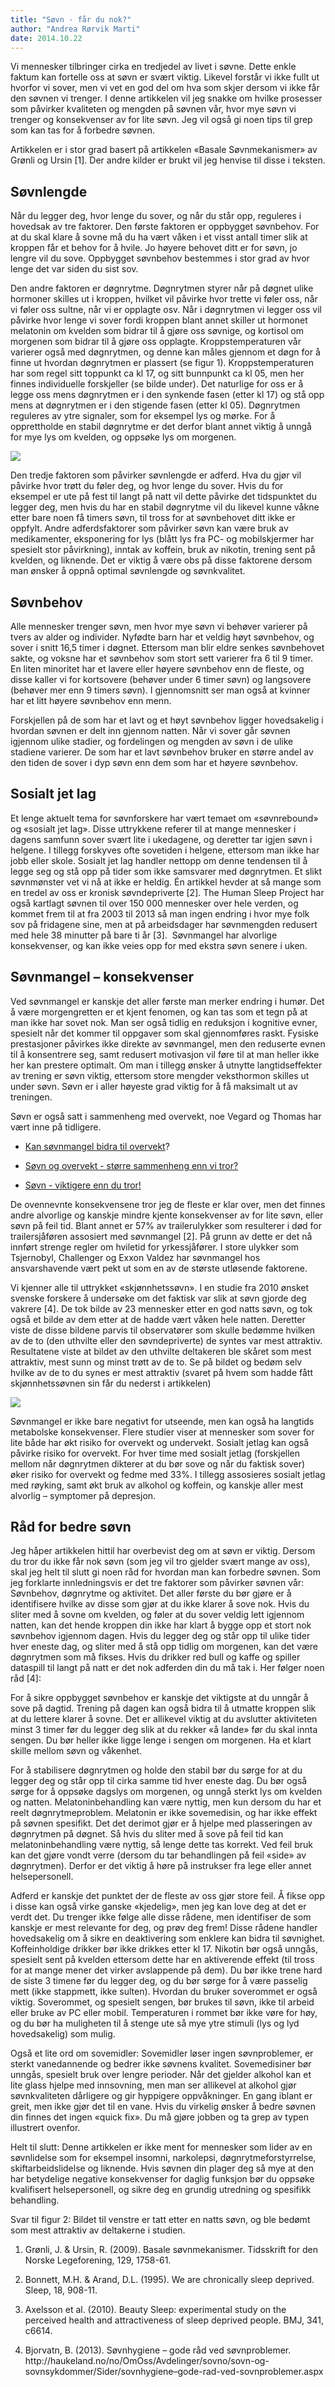```yaml
---
title: "Søvn - får du nok?"
author: "Andrea Rørvik Marti"
date: 2014.10.22
---
```


Vi mennesker tilbringer cirka en tredjedel av livet i søvne. Dette enkle faktum kan fortelle oss at søvn er svært viktig. Likevel forstår vi ikke fullt ut hvorfor vi sover, men vi vet en god del om hva som skjer dersom vi ikke får den søvnen vi trenger. I denne artikkelen vil jeg snakke om hvilke prosesser som påvirker kvaliteten og mengden på søvnen vår, hvor mye søvn vi trenger og konsekvenser av for lite søvn. Jeg vil også gi noen tips til grep som kan tas for å forbedre søvnen.

Artikkelen er i stor grad basert på artikkelen «Basale Søvnmekanismer» av Grønli og Ursin \[1\]. Der andre kilder er brukt vil jeg henvise til disse i teksten.

## Søvnlengde

Når du legger deg, hvor lenge du sover, og når du står opp, reguleres i hovedsak av tre faktorer. Den første faktoren er oppbygget søvnbehov. For at du skal klare å sovne må du ha vært våken i et visst antall timer slik at kroppen får et behov for å hvile. Jo høyere behovet ditt er for søvn, jo lengre vil du sove. Oppbygget søvnbehov bestemmes i stor grad av hvor lenge det var siden du sist sov.

Den andre faktoren er døgnrytme. Døgnrytmen styrer når på døgnet ulike hormoner skilles ut i kroppen, hvilket vil påvirke hvor trette vi føler oss, når vi føler oss sultne, når vi er opplagte osv. Når i døgnrytmen vi legger oss vil påvirke hvor lenge vi sover fordi kroppen blant annet skiller ut hormonet melatonin om kvelden som bidrar til å gjøre oss søvnige, og kortisol om morgenen som bidrar til å gjøre oss opplagte. Kroppstemperaturen vår varierer også med døgnrytmen, og denne kan måles gjennom et døgn for å finne ut hvordan døgnrytmen er plassert (se figur 1). Kroppstemperaturen har som regel sitt toppunkt ca kl 17, og sitt bunnpunkt ca kl 05, men her finnes individuelle forskjeller (se bilde under). Det naturlige for oss er å legge oss mens døgnrytmen er i den synkende fasen (etter kl 17) og stå opp mens at døgnrytmen er i den stigende fasen (etter kl 05). Døgnrytmen reguleres av ytre signaler, som for eksempel lys og mørke. For å opprettholde en stabil døgnrytme er det derfor blant annet viktig å unngå for mye lys om kvelden, og oppsøke lys om morgenen.

![](images/clipboard-2009745077.png)

Den tredje faktoren som påvirker søvnlengde er adferd. Hva du gjør vil påvirke hvor trøtt du føler deg, og hvor lenge du sover. Hvis du for eksempel er ute på fest til langt på natt vil dette påvirke det tidspunktet du legger deg, men hvis du har en stabil døgnrytme vil du likevel kunne våkne etter bare noen få timers søvn, til tross for at søvnbehovet ditt ikke er oppfylt. Andre adferdsfaktorer som påvirker søvn kan være bruk av medikamenter, eksponering for lys (blått lys fra PC- og mobilskjermer har spesielt stor påvirkning), inntak av koffein, bruk av nikotin, trening sent på kvelden, og liknende. Det er viktig å være obs på disse faktorene dersom man ønsker å oppnå optimal søvnlengde og søvnkvalitet.

## Søvnbehov

Alle mennesker trenger søvn, men hvor mye søvn vi behøver varierer på tvers av alder og individer. Nyfødte barn har et veldig høyt søvnbehov, og sover i snitt 16,5 timer i døgnet. Ettersom man blir eldre senkes søvnbehovet sakte, og voksne har et søvnbehov som stort sett varierer fra 6 til 9 timer. En liten minoritet har et lavere eller høyere søvnbehov enn de fleste, og disse kaller vi for kortsovere (behøver under 6 timer søvn) og langsovere (behøver mer enn 9 timers søvn). I gjennomsnitt ser man også at kvinner har et litt høyere søvnbehov enn menn.

Forskjellen på de som har et lavt og et høyt søvnbehov ligger hovedsakelig i hvordan søvnen er delt inn gjennom natten. Når vi sover går søvnen igjennom ulike stadier, og fordelingen og mengden av søvn i de ulike stadiene varierer. De som har et lavt søvnbehov bruker en større andel av den tiden de sover i dyp søvn enn dem som har et høyere søvnbehov.

## Sosialt jet lag

Et lenge aktuelt tema for søvnforskere har vært temaet om «søvnrebound» og «sosialt jet lag». Disse uttrykkene referer til at mange mennesker i dagens samfunn sover svært lite i ukedagene, og deretter tar igjen søvn i helgene. I tillegg forskyves ofte sovetiden i helgene, ettersom man ikke har jobb eller skole. Sosialt jet lag handler nettopp om denne tendensen til å legge seg og stå opp på tider som ikke samsvarer med døgnrytmen. Et slikt søvnmønster vet vi nå at ikke er heldig. Én artikkel hevder at så mange som en tredel av oss er kronisk søvndepriverte \[2\]. The Human Sleep Project har også kartlagt søvnen til over 150 000 mennesker over hele verden, og kommet frem til at fra 2003 til 2013 så man ingen endring i hvor mye folk sov på fridagene sine, men at på arbeidsdager har søvnmengden redusert med hele 38 minutter på bare ti år \[3\].  Søvnmangel har alvorlige konsekvenser, og kan ikke veies opp for med ekstra søvn senere i uken.

## Søvnmangel – konsekvenser

Ved søvnmangel er kanskje det aller første man merker endring i humør. Det å være morgengretten er et kjent fenomen, og kan tas som et tegn på at man ikke har sovet nok. Man ser også tidlig en reduksjon i kognitive evner, spesielt når det kommer til oppgaver som skal gjennomføres raskt. Fysiske prestasjoner påvirkes ikke direkte av søvnmangel, men den reduserte evnen til å konsentrere seg, samt redusert motivasjon vil føre til at man heller ikke her kan prestere optimalt. Om man i tillegg ønsker å utnytte langtidseffekter av trening er søvn viktig, ettersom store mengder veksthormon skilles ut under søvn. Søvn er i aller høyeste grad viktig for å få maksimalt ut av treningen.

Søvn er også satt i sammenheng med overvekt, noe Vegard og Thomas har vært inne på tidligere.

-   [Kan søvnmangel bidra til overvekt](sovnmangel-overvekt.qmd)?

-   [Søvn og overvekt - større sammenheng enn vi tror?](sovn-overvekt)

-   [Søvn - viktigere enn du tror!](sovn-viktigere-enn-du-tror.qmd)

De ovennevnte konsekvensene tror jeg de fleste er klar over, men det finnes andre alvorlige og kanskje mindre kjente konsekvenser av for lite søvn, eller søvn på feil tid. Blant annet er 57% av trailerulykker som resulterer i død for trailersjåføren assosiert med søvnmangel \[2\]. På grunn av dette er det nå innført strenge regler om hviletid for yrkessjåfører. I store ulykker som Tsjernobyl, Challenger og Exxon Valdez har søvnmangel hos ansvarshavende vært pekt ut som en av de største utløsende faktorene.

Vi kjenner alle til uttrykket «skjønnhetssøvn». I en studie fra 2010 ønsket svenske forskere å undersøke om det faktisk var slik at søvn gjorde deg vakrere \[4\]. De tok bilde av 23 mennesker etter en god natts søvn, og tok også et bilde av dem etter at de hadde vært våken hele natten. Deretter viste de disse bildene parvis til observatører som skulle bedømme hvilken av de to (den uthvilte eller den søvndepriverte) de syntes var mest attraktiv. Resultatene viste at bildet av den uthvilte deltakeren ble skåret som mest attraktiv, mest sunn og minst trøtt av de to. Se på bildet og bedøm selv hvilke av de to du synes er mest attraktiv (svaret på hvem som hadde fått skjønnhetssøvnen sin får du nederst i artikkelen)

![](images/clipboard-433348809.png)

Søvnmangel er ikke bare negativt for utseende, men kan også ha langtids metabolske konsekvenser. Flere studier viser at mennesker som sover for lite både har økt risiko for overvekt og undervekt. Sosialt jetlag kan også påvirke risiko for overvekt. For hver time med sosialt jetlag (forskjellen mellom når døgnrytmen dikterer at du bør sove og når du faktisk sover) øker risiko for overvekt og fedme med 33%. I tillegg assosieres sosialt jetlag med røyking, samt økt bruk av alkohol og koffein, og kanskje aller mest alvorlig – symptomer på depresjon.

## Råd for bedre søvn

Jeg håper artikkelen hittil har overbevist deg om at søvn er viktig. Dersom du tror du ikke får nok søvn (som jeg vil tro gjelder svært mange av oss), skal jeg helt til slutt gi noen råd for hvordan man kan forbedre søvnen. Som jeg forklarte innledningsvis er det tre faktorer som påvirker søvnen vår: Søvnbehov, døgnrytme og aktivitet. Det aller første du bør gjøre er å identifisere hvilke av disse som gjør at du ikke klarer å sove nok. Hvis du sliter med å sovne om kvelden, og føler at du sover veldig lett igjennom natten, kan det hende kroppen din ikke har klart å bygge opp et stort nok søvnbehov igjennom dagen. Hvis du legger deg og står opp til ulike tider hver eneste dag, og sliter med å stå opp tidlig om morgenen, kan det være døgnrytmen som må fikses. Hvis du drikker red bull og kaffe og spiller dataspill til langt på natt er det nok adferden din du må tak i. Her følger noen råd \[4\]:

For å sikre oppbygget søvnbehov er kanskje det viktigste at du unngår å sove på dagtid. Trening på dagen kan også bidra til å utmatte kroppen slik at du lettere klarer å sovne. Det er allikevel viktig at du avslutter aktiviteten minst 3 timer før du legger deg slik at du rekker «å lande» før du skal innta sengen. Du bør heller ikke ligge lenge i sengen om morgenen. Ha et klart skille mellom søvn og våkenhet.

For å stabilisere døgnrytmen og holde den stabil bør du sørge for at du legger deg og står opp til cirka samme tid hver eneste dag. Du bør også sørge for å oppsøke dagslys om morgenen, og unngå sterkt lys om kvelden og natten. Melatoninbehandling kan være nyttig, men kun dersom du har et reelt døgnrytmeproblem. Melatonin er ikke sovemedisin, og har ikke effekt på søvnen spesifikt. Det det derimot gjør er å hjelpe med plasseringen av døgnrytmen på døgnet. Så hvis du sliter med å sove på feil tid kan melatoninbehandling være nyttig, så lenge dette tas korrekt. Ved feil bruk kan det gjøre vondt verre (dersom du tar behandlingen på feil «side» av døgnrytmen). Derfor er det viktig å høre på instrukser fra lege eller annet helsepersonell.

Adferd er kanskje det punktet der de fleste av oss gjør store feil. Å fikse opp i disse kan også virke ganske «kjedelig», men jeg kan love deg at det er verdt det. Du trenger ikke følge alle disse rådene, men identifiser de som kanskje er mest relevante for deg, og prøv deg frem! Disse rådene handler hovedsakelig om å sikre en deaktivering som enklere kan bidra til søvnighet. Koffeinholdige drikker bør ikke drikkes etter kl 17. Nikotin bør også unngås, spesielt sent på kvelden ettersom dette har en aktiverende effekt (til tross for at mange mener det virker avslappende på dem). Du bør ikke trene hard de siste 3 timene før du legger deg, og du bør sørge for å være passelig mett (ikke stappmett, ikke sulten). Hvordan du bruker soverommet er også viktig. Soverommet, og spesielt sengen, bør brukes til søvn, ikke til arbeid eller bruke av PC eller mobil. Temperaturen i rommet bør ikke vøre for høy, og du bør ha muligheten til å stenge ute så mye ytre stimuli (lys og lyd hovedsakelig) som mulig.

Også et lite ord om sovemidler: Sovemidler løser ingen søvnproblemer, er sterkt vanedannende og bedrer ikke søvnens kvalitet. Sovemedisiner bør unngås, spesielt bruk over lengre perioder. Når det gjelder alkohol kan et lite glass hjelpe med innsovning, men man ser allikevel at alkohol gjør søvnkvaliteten dårligere og gir hyppigere oppvåkninger. En gang iblant er greit, men ikke gjør det til en vane. Hvis du virkelig ønsker å bedre søvnen din finnes det ingen «quick fix». Du må gjøre jobben og ta grep av typen illustrert ovenfor.

Helt til slutt: Denne artikkelen er ikke ment for mennesker som lider av en søvnlidelse som for eksempel insomni, narkolepsi, døgnrytmeforstyrrelse, skiftarbeidslidelse og liknende. Hvis søvnen din plager deg så mye at den har betydelige negative konsekvenser for daglig funksjon bør du oppsøke kvalifisert helsepersonell, og sikre deg en grundig utredning og spesifikk behandling.

Svar til figur 2: Bildet til venstre er tatt etter en natts søvn, og ble bedømt som mest attraktiv av deltakerne i studien.

1.  Grønli, J. & Ursin, R. (2009). Basale søvnmekanismer. Tidsskrift for den Norske Legeforening, 129, 1758-61.

2.  Bonnett, M.H. & Arand, D.L. (1995). We are chronically sleep deprived. Sleep, 18, 908-11.

3.  Axelsson et al. (2010). Beauty Sleep: experimental study on the perceived health and attractiveness of sleep deprived people. BMJ, 341, c6614.

4.  Bjorvatn, B. (2013). Søvnhygiene – gode råd ved søvnproblemer. http://haukeland.no/no/OmOss/Avdelinger/sovno/sovn-og-sovnsykdommer/Sider/sovnhygiene--gode-rad-ved-sovnproblemer.aspx
